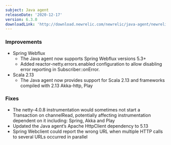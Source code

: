 ```yaml
---
subject: Java agent
releaseDate: '2020-12-17'
version: 6.3.0
downloadLink: 'http://download.newrelic.com/newrelic/java-agent/newrelic-agent/6.3.0/'
---
```


### Improvements

* Spring Webflux
  * The Java agent now supports Spring Webflux versions 5.3+
  * Added reactor-netty.errors.enabled configuration to allow disabling error reporting in Subscriber::onError.
* Scala 2.13
  * The Java agent now provides support for Scala 2.13 and frameworks compiled with 2.13 Akka-http, Play

### Fixes

* The netty-4.0.8 instrumentation would sometimes not start a Transaction on channelRead, potentially affecting instrumentation dependent on it including: Spring, Akka and Play
* Updated the Java agent’s Apache HttpClient dependency to 5.13
* Spring Webclient could report the wrong URL when multiple HTTP calls to several URLs occurred in parallel
